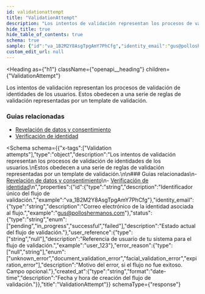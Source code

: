```yaml
---
id: validationattempt
title: "ValidationAttempt"
description: "Los intentos de validación representan los procesos de validación de identidades de los usuarios."
hide_title: true
hide_table_of_contents: true
schema: true
sample: {"id":"va_1B2M2Y8AsgTpgAmY7PhCfg","identity_email":"gus@polloshermanos.com","status":"pending","user_reference":"user_123","error_reason":"unknown_error","created_at":"2024-07-29T15:51:28.071Z"}
custom_edit_url: null
---
```



<Heading
  as={"h1"}
  className={"openapi__heading"}
  children={"ValidationAttempt"}
>
</Heading>



Los intentos de validación representan los procesos de validación de identidades de los usuarios.
Estos obedecen a una serie de reglas de validación representadas por un template de validación.

### Guias relacionadas
- [Revelación de datos y consentimiento](/docs/integration-guide/products/disclosure)
- [Verificación de identidad](/docs/integration-guide/concepts/verification)


<Schema
  schema={{"x-tags":["Validation attempts"],"type":"object","description":"Los intentos de validación representan los procesos de validación de identidades de los usuarios.\nEstos obedecen a una serie de reglas de validación representadas por un template de validación.\n\n### Guias relacionadas\n- [Revelación de datos y consentimiento](/docs/integration-guide/products/disclosure)\n- [Verificación de identidad](/docs/integration-guide/concepts/verification)\n","properties":{"id":{"type":"string","description":"Identificador único del flujo de validación.","example":"va_1B2M2Y8AsgTpgAmY7PhCfg"},"identity_email":{"type":"string","description":"Correo electrónico de la identidad asociada al flujo.","example":"gus@polloshermanos.com"},"status":{"type":"string","enum":["pending","in_progress","successful","failed"],"description":"Estado actual del flujo de validación."},"user_reference":{"type":["string","null"],"description":"Referencia de usuario de tu sistema para el flujo de validación.","example":"user_123"},"error_reason":{"type":["null","string"],"enum":["unknown_error","document_validation_error","facial_validation_error","expiration_error"],"description":"Motivo del error, si el flujo no fue exitoso. Campo opcional."},"created_at":{"type":"string","format":"date-time","description":"Fecha y hora de creación del flujo de validación."}},"title":"ValidationAttempt"}}
  schemaType={"response"}
>
  
</Schema>
            